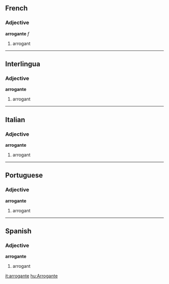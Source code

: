==French==
===Adjective===
'''arrogante''' ''f''

#arrogant

----
==Interlingua==
===Adjective===
'''arrogante'''

#arrogant

----
==Italian==
===Adjective===
'''arrogante'''

#arrogant

----
==Portuguese==
===Adjective===
'''arrogante'''

#arrogant

----
==Spanish==
===Adjective===
'''arrogante'''

#arrogant

[[it:arrogante]]
[[hu:Arrogante]]